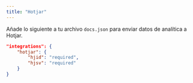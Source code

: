 ```yaml
---
title: "Hotjar"
---
```


Añade lo siguiente a tu archivo `docs.json` para enviar datos de analítica a Hotjar.

```json Opciones de analítica en docs.json
"integrations": {
    "hotjar": {
        "hjid": "required",
        "hjsv": "required"
    }
}
```
